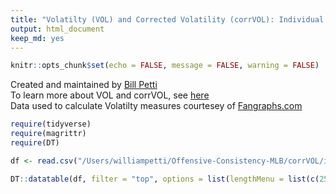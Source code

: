 ```yaml
---
title: "Volatilty (VOL) and Corrected Volatility (corrVOL): Individual Seaons, 1974-2016"
output: html_document
keep_md: yes
---
```


```r
knitr::opts_chunk$set(echo = FALSE, message = FALSE, warning = FALSE)
```

Created and maintained by [Bill Petti](https://billpetti.github.io)  
To learn more about VOL and corrVOL, see [here](http://www.hardballtimes.com/corrvol-updating-how-we-can-measure-hitter-volatility/)  
Data used to calculate Volatilty measures courtesey of [Fangraphs.com](https://Fangraphs.com)  

```r
require(tidyverse)
require(magrittr)
require(DT)

df <- read.csv("/Users/williampetti/Offensive-Consistency-MLB/corrVOL/individual_seasons_VOL_corrVOL_1974_2016.csv")

DT::datatable(df, filter = "top", options = list(lengthMenu = list(c(25, 50, 75, 100, -1), c('25', '50', '75', '100', 'All')), pageLength = 25, autoWidth = FALSE), rownames = FALSE)
```